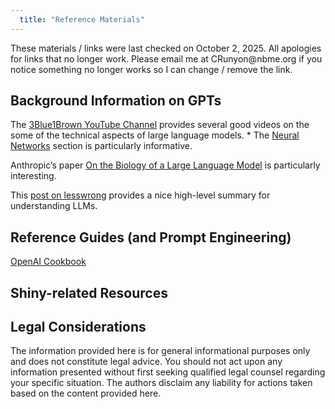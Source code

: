 ```yaml
---
  title: "Reference Materials"
---
```

  
These materials / links were last checked on October 2, 2025. All apologies for links that no longer work. Please email me at CRunyon@nbme.org if you notice something no longer works so I can change / remove the link.
  
## Background Information on GPTs

The [3Blue1Brown YouTube Channel](https://www.youtube.com/c/3blue1brown) provides several good videos on the some of the technical aspects of large language models.
* The [Neural Networks](https://www.youtube.com/playlist?list=PLZHQObOWTQDNU6R1_67000Dx_ZCJB-3pi) section is particularly informative.

Anthropic's paper [On the Biology of a Large Language Model](https://transformer-circuits.pub/2025/attribution-graphs/biology.html) is particularly interesting.

This [post on lesswrong](https://www.lesswrong.com/posts/XGHf7EY3CK4KorBpw/understanding-llms-insights-from-mechanistic) provides a nice high-level summary for understanding LLMs.

## Reference Guides (and Prompt Engineering)

[OpenAI Cookbook](https://cookbook.openai.com/)

## Shiny-related Resources

## Legal Considerations

The information provided here is for general informational purposes only and does not constitute legal advice. You should not act upon any information presented without first seeking qualified legal counsel regarding your specific situation. The authors disclaim any liability for actions taken based on the content provided here.
